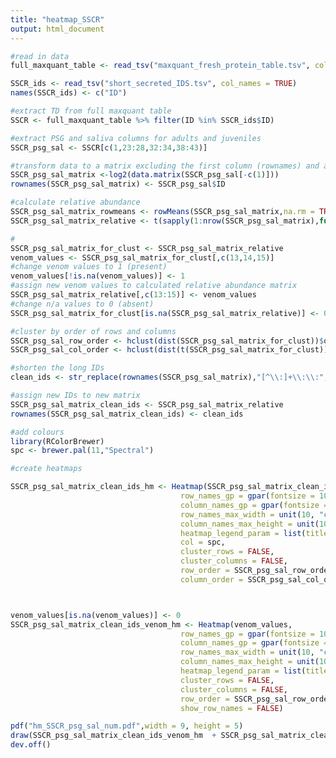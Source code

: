 ```yaml
---
title: "heatmap_SSCR"
output: html_document
---
```


```r
#read in data
full_maxquant_table <- read_tsv("maxquant_fresh_protein_table.tsv", col_names = TRUE)

SSCR_ids <- read_tsv("short_secreted_IDS.tsv", col_names = TRUE)
names(SSCR_ids) <- c("ID")

#extract TD from full maxquant table
SSCR <- full_maxquant_table %>% filter(ID %in% SSCR_ids$ID)

#extract PSG and saliva columns for adults and juveniles
SSCR_psg_sal <- SSCR[c(1,23:28,32:34,38:43)]

#transform data to a matrix excluding the first column (rownames) and add row names
SSCR_psg_sal_matrix <-log2(data.matrix(SSCR_psg_sal[-c(1)]))
rownames(SSCR_psg_sal_matrix) <- SSCR_psg_sal$ID

#calculate relative abundance 
SSCR_psg_sal_matrix_rowmeans <- rowMeans(SSCR_psg_sal_matrix,na.rm = TRUE)
SSCR_psg_sal_matrix_relative <- t(sapply(1:nrow(SSCR_psg_sal_matrix),function(i){ SSCR_psg_sal_matrix[i,]-SSCR_psg_sal_matrix_rowmeans[i] }))

#
SSCR_psg_sal_matrix_for_clust <- SSCR_psg_sal_matrix_relative
venom_values <- SSCR_psg_sal_matrix_for_clust[,c(13,14,15)]
#change venom values to 1 (present)
venom_values[!is.na(venom_values)] <- 1
#assign new venom values to calculated relative abundance matrix
SSCR_psg_sal_matrix_relative[,c(13:15)] <- venom_values
#change n/a values to 0 (absent)
SSCR_psg_sal_matrix_for_clust[is.na(SSCR_psg_sal_matrix_relative)] <- 0

#cluster by order of rows and columns
SSCR_psg_sal_row_order <- hclust(dist(SSCR_psg_sal_matrix_for_clust))$order
SSCR_psg_sal_col_order <- hclust(dist(t(SSCR_psg_sal_matrix_for_clust)))$order

#shorten the long IDs 
clean_ids <- str_replace(rownames(SSCR_psg_sal_matrix),"[^\\:]+\\:\\:","") %>% str_replace("lcl\\|","") %>% str_replace("TRINITY_","") %>% str_replace("\\:.*$","") %>% str_replace("tr\\|[^\\|]+\\|","")

#assign new IDs to new matrix
SSCR_psg_sal_matrix_clean_ids <- SSCR_psg_sal_matrix_relative
rownames(SSCR_psg_sal_matrix_clean_ids) <- clean_ids

#add colours
library(RColorBrewer)
spc <- brewer.pal(11,"Spectral")

#create heatmaps

SSCR_psg_sal_matrix_clean_ids_hm <- Heatmap(SSCR_psg_sal_matrix_clean_ids[,-c(13:15)], 
                                      row_names_gp = gpar(fontsize = 10),
                                      column_names_gp = gpar(fontsize = 10), 
                                      row_names_max_width = unit(10, "cm"), 
                                      column_names_max_height = unit(10, "cm"), 
                                      heatmap_legend_param = list(title = "log2 Relative Expression", color_bar = "continuous"), 
                                      col = spc,
                                      cluster_rows = FALSE,
                                      cluster_columns = FALSE,
                                      row_order = SSCR_psg_sal_row_order,
                                      column_order = SSCR_psg_sal_col_order[-c(11,13,15)])



venom_values[is.na(venom_values)] <- 0
SSCR_psg_sal_matrix_clean_ids_venom_hm <- Heatmap(venom_values, 
                                      row_names_gp = gpar(fontsize = 10),
                                      column_names_gp = gpar(fontsize = 10), 
                                      row_names_max_width = unit(10, "cm"), 
                                      column_names_max_height = unit(10, "cm"), 
                                      heatmap_legend_param = list(title=NULL,at=c(0,1), labels = c("Absent", "Present")),
                                      cluster_rows = FALSE,
                                      cluster_columns = FALSE,
                                      row_order = SSCR_psg_sal_row_order,
                                      show_row_names = FALSE)

pdf("hm_SSCR_psg_sal_num.pdf",width = 9, height = 5)
draw(SSCR_psg_sal_matrix_clean_ids_venom_hm  + SSCR_psg_sal_matrix_clean_ids_hm , heatmap_legend_side = "left", gap = unit(0.2, "cm"))
dev.off()
```


